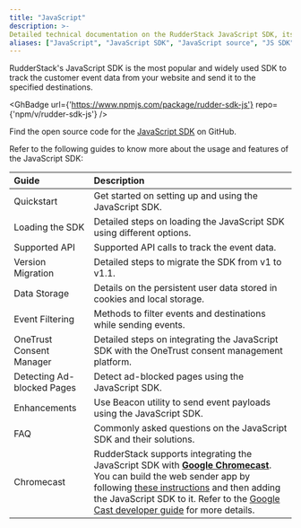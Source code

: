 ```yaml
---
title: "JavaScript"
description: >-
Detailed technical documentation on the RudderStack JavaScript SDK, its implementation, and usage.
aliases: ["JavaScript", "JavaScript SDK", "JavaScript source", "JS SDK", "JS source", "Web SDK", "web source"]
---
```


RudderStack's JavaScript SDK is the most popular and widely used SDK to track the customer event data from your website and send it to the specified destinations.

<GhBadge
  url={'https://www.npmjs.com/package/rudder-sdk-js'}
  repo={'npm/v/rudder-sdk-js'}
/>

<div class="infoBlock">
Find the open source code for the <a href="https://github.com/rudderlabs/rudder-sdk-js">JavaScript SDK</a> on GitHub.
</div>

Refer to the following guides to know more about the usage and features of the JavaScript SDK:

| Guide          | Description    |
| :------------------- | :------------------------- |
| <Link to="/sources/sdks/rudderstack-javascript-sdk/quick-start-guide/">Quickstart</Link>    | Get started on setting up and using the JavaScript SDK. |
| <Link to="/sources/sdks/rudderstack-javascript-sdk/load-js-sdk/">Loading the SDK</Link>    | Detailed steps on loading the JavaScript SDK using different options. |
| <Link to="/sources/sdks/rudderstack-javascript-sdk/supported-api/">Supported API</Link>                     | Supported API calls to track the event data.      |
| <Link to="/sources/sdks/rudderstack-javascript-sdk/version-migration-guide/">Version Migration</Link>    | Detailed steps to migrate the SDK from v1 to v1.1.     |
|  <Link to="/sources/sdks/rudderstack-javascript-sdk/data-storage-cookies/">Data Storage</Link>                       | Details on the persistent user data stored in cookies and local storage.                 |
|  <Link to="/sources/sdks/rudderstack-javascript-sdk/filtering/">Event Filtering</Link>                      | Methods to filter events and destinations while sending events.   |
|  <Link to="/sources/sdks/rudderstack-javascript-sdk/onetrust-consent-manager/">OneTrust Consent Manager</Link>     |  Detailed steps on integrating the JavaScript SDK with the OneTrust consent management platform.      |
|   <Link to="/sources/sdks/rudderstack-javascript-sdk/detecting-adblocked-pages/">Detecting Ad-blocked Pages</Link>                     | Detect ad-blocked pages using the JavaScript SDK.                    |
| <Link to="/sources/sdks/rudderstack-javascript-sdk/javascript-sdk-enhancements/">Enhancements</Link>       | Use Beacon utility to send event payloads using the JavaScript SDK.            |
| <Link to="/sources/sdks/rudderstack-javascript-sdk/faq/">FAQ</Link>       | Commonly asked questions on the JavaScript SDK and their solutions. |
| Chromecast     | RudderStack supports integrating the JavaScript SDK with [**Google Chromecast**](https://store.google.com/in/product/chromecast?hl=en-GB). You can build the web sender app by following <a href="https://developers.google.com/cast/docs/web_sender">these instructions</a> and then adding the JavaScript SDK to it. Refer to the <a href="https://developers.google.com/cast/docs/developers">Google Cast developer guide</a> for more details.|
